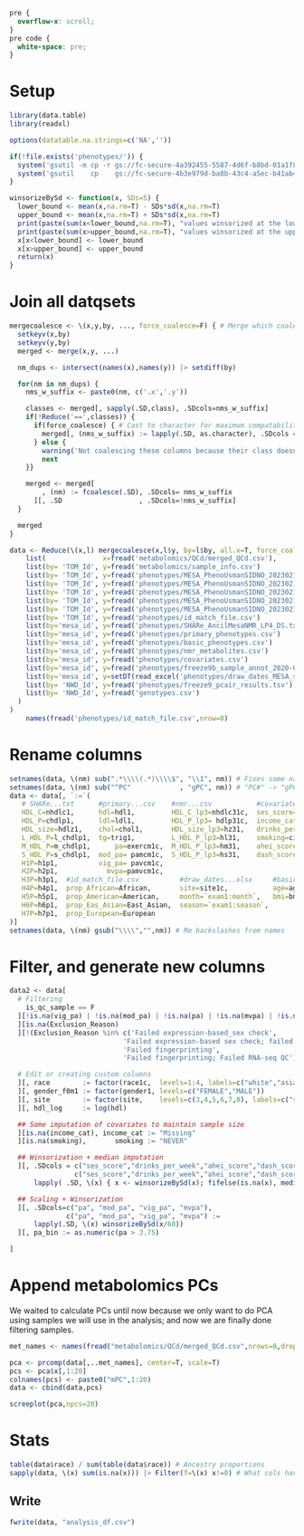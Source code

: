 ```css
pre {
  overflow-x: scroll;
}
pre code {
  white-space: pre;
}
```

# Setup
```r
library(data.table)
library(readxl)

options(datatable.na.strings=c('NA',''))

if(!file.exists('phenotypes/')) {
  system('gsutil -m cp -r gs://fc-secure-4a392455-5587-4d6f-b8bd-01a1f834ae63/phenotypes .')
  system('gsutil    cp    gs://fc-secure-4b3e979d-ba8b-43c4-a5ec-b41ab42ce606/MesaMetabolomics_PilotX01_2023_02_16/MESA_PhenoUsmanSIDNO_20230214.txt phenotypes')
}

winsorizeBySd <- function(x, SDs=5) {
  lower_bound <- mean(x,na.rm=T) - SDs*sd(x,na.rm=T)
  upper_bound <- mean(x,na.rm=T) + SDs*sd(x,na.rm=T)
  print(paste(sum(x<lower_bound,na.rm=T), "values winsorized at the lower bound."))
  print(paste(sum(x>upper_bound,na.rm=T), "values winsorized at the upper bound."))
  x[x<lower_bound] <- lower_bound
  x[x>upper_bound] <- upper_bound
  return(x)
}
```

# Join all datqsets
```r
mergecoalesce <- \(x,y,by, ..., force_coalesce=F) { # Merge which coalesces columns with duplicated names along the way
  setkeyv(x,by)
  setkeyv(y,by)
  merged <- merge(x,y, ...)

  nm_dups <- intersect(names(x),names(y)) |> setdiff(by)

  for(nm in nm_dups) {
    nms_w_suffix <- paste0(nm, c('.x','.y'))

    classes <- merged[, sapply(.SD,class), .SDcols=nms_w_suffix]
    if(!Reduce('==',classes)) {
      if(force_coalesce) { # Cast to character for maximum compatability
        merged[, (nms_w_suffix) := lapply(.SD, as.character), .SDcols = nms_w_suffix]
      } else {
        warning('Not coalescing these columns because their class doesn\'t match:\n', paste(capture.output(print(classes)), collapse='\n'))
        next
    }}

    merged <- merged[
        , (nm) := fcoalesce(.SD), .SDcols= nms_w_suffix 
      ][, .SD                   , .SDcols=!nms_w_suffix]
  }

  merged
}

data <- Reduce(\(x,l) mergecoalesce(x,l$y, by=l$by, all.x=T, force_coalesce=T),
    list(              x=fread('metabolomics/QCd/merged_QCd.csv'),
    list(by= 'TOM_Id', y=fread('metabolomics/sample_info.csv')                          [, TOM_Id := sample_id]),
    list(by= 'TOM_Id', y=fread('phenotypes/MESA_PhenoUsmanSIDNO_20230214.txt')          [, TOM_Id := tomid1]),
    list(by= 'TOM_Id', y=fread('phenotypes/MESA_PhenoUsmanSIDNO_20230214.txt')          [, TOM_Id := tomid2]),
    list(by= 'TOM_Id', y=fread('phenotypes/MESA_PhenoUsmanSIDNO_20230214.txt')          [, TOM_Id := tomid3]),
    list(by= 'TOM_Id', y=fread('phenotypes/MESA_PhenoUsmanSIDNO_20230214.txt')          [, TOM_Id := tomid4]),
    list(by= 'TOM_Id', y=fread('phenotypes/MESA_PhenoUsmanSIDNO_20230214.txt')          [, TOM_Id := tomid5]),
    list(by= 'TOM_Id', y=fread('phenotypes/id_match_file.csv')                          [, mesa_id := as.character(Cohort_Specific_Id)]),
    list(by='mesa_id', y=fread('phenotypes/SHARe_AncilMesaNMR_LP4_DS.txt')              [, mesa_id := as.character(subject_id)]),
    list(by='mesa_id', y=fread('phenotypes/primary_phenotypes.csv')                     [, mesa_id := sub('phs000209.v13_', '', `\\_Parent Study Accession with Subject ID\\`)]),
    list(by='mesa_id', y=fread('phenotypes/basic_phenotypes.csv')                       [, mesa_id := sub('phs000209.v13_', '', `\\_Parent Study Accession with Subject ID\\`)]),
    list(by='mesa_id', y=fread('phenotypes/nmr_metabolites.csv')                        [, mesa_id := sub('phs000209.v13_', '', `\\_Parent Study Accession with Subject ID\\`)]),
    list(by='mesa_id', y=fread('phenotypes/covariates.csv')                             [, mesa_id := sub('phs000209.v13_', '', `\\_Parent Study Accession with Subject ID\\`)]),
    list(by='mesa_id', y=fread('phenotypes/freeze9b_sample_annot_2020-08-20.txt')       [, mesa_id := subject_id][!duplicated(mesa_id)]),
    list(by='mesa_id', y=setDT(read_excel('phenotypes/draw_dates_MESA_study_site.xlsx'))[, mesa_id := sidno]),
    list(by= 'NWD_Id', y=fread('phenotypes/freeze9_pcair_results.tsv')                  [,  NWD_Id := sample.id]),
    list(by= 'NWD_Id', y=fread('genotypes.csv')                                         [,  NWD_Id := NWD_ID])
  )
)
    names(fread('phenotypes/id_match_file.csv',nrow=0)                          )
```

# Rename columns
```r
setnames(data, \(nm) sub(".*\\\\(.*)\\\\$", "\\1", nm)) # Fixes some names e.g. "\\phs000209\\pht001116\\phv00084442\\age1c\\" -> "age1c"
setnames(data, \(nm) sub("^PC"            , "gPC", nm)) # "PC#" -> "gPC#" To distinguish genetic PCs from metabolite PCs we'll add later
data <- data[, `:=`(
   # SHARe...txt      #primary...csv    #nmr...csv           #covariates.csv           
   HDL_C=nhdlc1,      hdl=hdl1,         HDL_C_lp3=nhdlc31c,  ses_score=F1_PC2_1,       
   HDL_P=chdlp1,      ldl=ldl1,         HDL_P_lp3= hdlp31c,  income_cat=income1,       
   HDL_size=hdlz1,    chol=chol1,       HDL_size_lp3=hz31,   drinks_per_week=alcwkc1,              
   L_HDL_P=l_chdlp1,  tg=trig1,         L_HDL_P_lp3=hl31,    smoking=cig1c,
   M_HDL_P=m_chdlp1,      pa=exercm1c,  M_HDL_P_lp3=hm31,    ahei_score=ahei_2010_1,
   S_HDL_P=s_chdlp1,  mod_pa= pamcm1c,  S_HDL_P_lp3=hs31,    dash_score=dash_sodium1,
   H1P=h1p1,          vig_pa= pavcm1c,                        
   H2P=h2p1,            mvpa=pamvcm1c,
   H3P=h3p1,  #id_match_file.csv          #draw_dates...xlsx     #basic...csv                                              
   H4P=h4p1,  prop_African=African,       site=site1c,           age=age1c,                                                
   H5P=h5p1,  prop_American=American,     month=`exam1:month`,   bmi=bmi1c,                                                
   H6P=h6p1,  prop_Eas_Asian=East_Asian,  season=`exam1:season`,                  
   H7P=h7p1,  prop_European=European
)]
setnames(data, \(nm) gsub("\\\\","",nm)) # Rm backslashes from names
```

# Filter, and generate new columns
```r
data2 <- data[
  # Filtering
    is_qc_sample == F
  ][!is.na(vig_pa) | !is.na(mod_pa) | !is.na(pa) | !is.na(mvpa) | !is.na(rs295849)
  ][is.na(Exclusion_Reason)
  ][!(Exclusion_Reason %in% c('Failed expression-based_sex check',
                            'Failed expression-based sex check; failed fingerprinting',
                            'Failed fingerprinting',
                            'Failed fingerprinting; Failed RNA-seq QC'))

  # Edit or creating custom columns
  ][, race        := factor(race1c,  levels=1:4, labels=c("white","asian","hispanic","african-american"))
  ][, gender_f0m1 := factor(gender1, levels=c("FEMALE","MALE"))
  ][, site        := factor(site,    levels=c(3,4,5,6,7,8), labels=c("s3","s4","s5","s6","s7","s8"))
  ][, hdl_log     := log(hdl) 

  ## Some imputation of covariates to maintain sample size
  ][is.na(income_cat), income_cat := "Missing"
  ][is.na(smoking),       smoking := "NEVER"

  ## Winsorization + median imputation
  ][, .SDcols = c("ses_score","drinks_per_week","ahei_score","dash_score"),
                c("ses_score","drinks_per_week","ahei_score","dash_score") :=
      lapply( .SD, \(x) { x <- winsorizeBySd(x); fifelse(is.na(x), median(x,na.rm=T), x) })

  ## Scaling + Winsorization
  ][, .SDcols=c("pa", "mod_pa", "vig_pa", "mvpa"),
              c("pa", "mod_pa", "vig_pa", "mvpa") :=
      lapply(.SD, \(x) winsorizeBySd(x/60))
  ][, pa_bin := as.numeric(pa > 3.75)

]
```

# Append metabolomics PCs
We waited to calculate PCs until now because we only want to do PCA using samples we will use in the analysis; and now we are finally done filtering samples.
```r
met_names <- names(fread("metabolomics/QCd/merged_QCd.csv",nrows=0,drop=1))

pca <- prcomp(data[,..met_names], center=T, scale=T)
pcs <- pca$x[,1:20]
colnames(pcs) <- paste0("mPC",1:20)
data <- cbind(data,pcs)

screeplot(pca,npcs=20)
```

# Stats
```r
table(data$race) / sum(table(data$race)) # Ancestry proportions
sapply(data, \(x) sum(is.na(x))) |> Filter(f=\(x) x!=0) # What cols have missing values, and how many
```

## Write
```r
fwrite(data, "analysis_df.csv")
```
